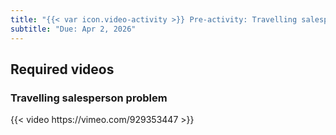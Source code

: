 ```yaml
---
title: "{{< var icon.video-activity >}} Pre-activity: Travelling salesperson"
subtitle: "Due: Apr 2, 2026"
---
```


## Required videos

### Travelling salesperson problem

{{< video https://vimeo.com/929353447 >}}

